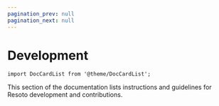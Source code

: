 ```yaml
---
pagination_prev: null
pagination_next: null
---
```


# Development

```mdx-code-block
import DocCardList from '@theme/DocCardList';
```

This section of the documentation lists instructions and guidelines for Resoto development and contributions.

<DocCardList />
